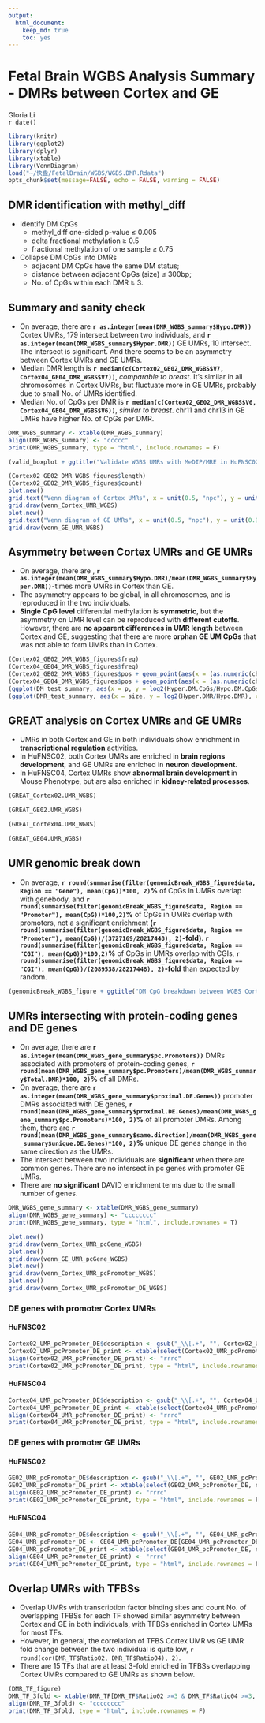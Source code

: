 ```yaml
---
output: 
  html_document:
    keep_md: true
    toc: yes
---
```

Fetal Brain WGBS Analysis Summary - DMRs between Cortex and GE
========================================================

Gloria Li         
`r date()` 

```r
library(knitr)
library(ggplot2)
library(dplyr)
library(xtable)
library(VennDiagram)
load("~/快盘/FetalBrain/WGBS/WGBS.DMR.Rdata")
opts_chunk$set(message=FALSE, echo = FALSE, warning = FALSE)
```

## DMR identification with methyl_diff

  * Identify DM CpGs     
    + methyl_diff one-sided p-value $\le$ 0.005  
    + delta fractional methylation $\ge$ 0.5  
    + fractional methylation of one sample $\ge$ 0.75   
  * Collapse DM CpGs into DMRs     
    + adjacent DM CpGs have the same DM status;    
    + distance between adjacent CpGs (size) $\le$ 300bp;   
    + No. of CpGs within each DMR $\ge$ 3.   

## Summary and sanity check  

  * On average, there are __`r as.integer(mean(DMR_WGBS_summary$Hypo.DMR))`__ Cortex UMRs, 179 intersect between two individuals, and __`r as.integer(mean(DMR_WGBS_summary$Hyper.DMR))`__ GE UMRs, 10 intersect. The intersect is significant. And there seems to be an asymmetry between Cortex UMRs and GE UMRs.    
  * Median DMR length is __`r median(c(Cortex02_GE02_DMR_WGBS$V7, Cortex04_GE04_DMR_WGBS$V7))`__, _comparable to breast_. It's similar in all chromosomes in Cortex UMRs, but fluctuate more in GE UMRs, probably due to  small No. of UMRs identified.   
  * Median No. of CpGs per DMR is __`r median(c(Cortex02_GE02_DMR_WGBS$V6, Cortex04_GE04_DMR_WGBS$V6))`__, _similar to breast_. chr11 and chr13 in GE UMRs have higher No. of CpGs per DMR.  

```r
DMR_WGBS_summary <- xtable(DMR_WGBS_summary)
align(DMR_WGBS_summary) <- "ccccc"
print(DMR_WGBS_summary, type = "html", include.rownames = F)

(valid_boxplot + ggtitle("Validate WGBS UMRs with MeDIP/MRE in HuFNSC02"))

(Cortex02_GE02_DMR_WGBS_figures$length)
(Cortex02_GE02_DMR_WGBS_figures$count)
plot.new()
grid.text("Venn diagram of Cortex UMRs", x = unit(0.5, "npc"), y = unit(0.9, "npc"))
grid.draw(venn_Cortex_UMR_WGBS)
plot.new()
grid.text("Venn diagram of GE UMRs", x = unit(0.5, "npc"), y = unit(0.9, "npc"))
grid.draw(venn_GE_UMR_WGBS)
```

## Asymmetry between Cortex UMRs and GE UMRs  

  * On average, there are , __`r as.integer(mean(DMR_WGBS_summary$Hypo.DMR)/mean(DMR_WGBS_summary$Hyper.DMR))`__-times more UMRs in Cortex than GE.  
  * The asymmetry appears to be global, in all chromosomes, and is reproduced in the two individuals.  
  * __Single CpG level__ differential methylation is __symmetric__, but the asymmetry on UMR level can be reproduced with __different cutoffs__. However, there are __no apparent differences in UMR length__ between Cortex and GE, suggesting that there are more __orphan GE UM CpGs__ that was not able to form UMRs than in Cortex. 

```r
(Cortex02_GE02_DMR_WGBS_figures$freq)
(Cortex04_GE04_DMR_WGBS_figures$freq)
(Cortex02_GE02_DMR_WGBS_figures$pos + geom_point(aes(x = (as.numeric(chr) + 0.25*DM), y = pos, color = factor(DM, levels = c("1", "-1"))), position = position_jitter(width = 0.05), size = 1.5, alpha = 0.5))
(Cortex04_GE04_DMR_WGBS_figures$pos + geom_point(aes(x = (as.numeric(chr) + 0.25*DM), y = pos, color = factor(DM, levels = c("1", "-1"))), position = position_jitter(width = 0.05), size = 1.5, alpha = 0.5))
(ggplot(DM_test_summary, aes(x = p, y = log2(Hyper.DM.CpGs/Hypo.DM.CpGs), color = Sample)) + scale_x_log10(breaks = c(0.05, 0.005, 0.0005)) + geom_point() + geom_line() + geom_hline(aes(yintercept = 0)) + facet_wrap(~ delta) + theme_bw() + xlab("p-value cutoff") + ylab("log2(Hyper/Hypo)"))
(ggplot(DMR_test_summary, aes(x = size, y = log2(Hyper.DMR/Hypo.DMR), color = Sample)) + geom_point() + geom_line() + geom_hline(aes(yintercept = 0)) + facet_grid(p ~ delta) + theme_bw() + xlab("Max distance between adjacent DM CpGs") + ylab("log2(Hyper/Hypo)"))
```

## GREAT analysis on Cortex UMRs and GE UMRs  

  * UMRs in both Cortex and GE in both individuals show enrichment in  __transcriptional regulation__ activities.  
  * In HuFNSC02, both Cortex UMRs are enriched in __brain regions development__, and GE UMRs are enriched in __neuron development__.   
  * In HuFNSC04, Cortex UMRs show __abnormal brain development__ in Mouse Phenotype, but are also enriched in __kidney-related processes__.   

```r
(GREAT_Cortex02.UMR_WGBS)
```
```r
(GREAT_GE02.UMR_WGBS)
```
```r
(GREAT_Cortex04.UMR_WGBS)
```
```r
(GREAT_GE04.UMR_WGBS)
```

## UMR genomic break down  

  + On average, __`r round(summarise(filter(genomicBreak_WGBS_figure$data, Region == "Gene"), mean(CpG))*100, 2)`%__ of CpGs in UMRs overlap with genebody, and __`r round(summarise(filter(genomicBreak_WGBS_figure$data, Region == "Promoter"), mean(CpG))*100,2)`%__ of CpGs in UMRs overlap with promoters, not a significant enrichment __(`r round(summarise(filter(genomicBreak_WGBS_figure$data, Region == "Promoter"), mean(CpG))/(3727169/28217448), 2)`-fold)__. __`r round(summarise(filter(genomicBreak_WGBS_figure$data, Region == "CGI"), mean(CpG))*100,2)`%__ of CpGs in UMRs overlap with CGIs, __`r round(summarise(filter(genomicBreak_WGBS_figure$data, Region == "CGI"), mean(CpG))/(2089538/28217448), 2)`-fold__ than expected by random.        

<!-- For the entire genome, 3727169 out of 28217448 CpGs overlap with TSS +/- 1500bp promoter regions -->
<!-- For the entire genome, 2089538 out of 28217448 CpGs overlap with CGIs -->

```r
(genomicBreak_WGBS_figure + ggtitle("DM CpG breakdown between WGBS Cortex and GE"))
```

## UMRs intersecting with protein-coding genes and DE genes

  + On average, there are __`r as.integer(mean(DMR_WGBS_gene_summary$pc.Promoters))`__ DMRs associated with promoters of protein-coding genes, __`r round(mean(DMR_WGBS_gene_summary$pc.Promoters)/mean(DMR_WGBS_summary$Total.DMR)*100, 2)`%__ of all DMRs.         
  + On average, there are __`r as.integer(mean(DMR_WGBS_gene_summary$proximal.DE.Genes))`__ promoter DMRs associated with DE genes, __`r round(mean(DMR_WGBS_gene_summary$proximal.DE.Genes)/mean(DMR_WGBS_gene_summary$pc.Promoters)*100, 2)`%__ of all promoter DMRs. Among them, there are __`r round(mean(DMR_WGBS_gene_summary$same.direction)/mean(DMR_WGBS_gene_summary$unique.DE.Genes)*100, 2)`%__ unique DE genes change in the same direction as the UMRs.         
  + The intersect between two individuals are __significant__ when there are common genes. There are no intersect in pc genes with promoter GE UMRs.  
  + There are __no significant__ DAVID enrichment terms due to the small number of genes.  

```r
DMR_WGBS_gene_summary <- xtable(DMR_WGBS_gene_summary)
align(DMR_WGBS_gene_summary) <- "cccccccc"
print(DMR_WGBS_gene_summary, type = "html", include.rownames = T)

plot.new()
grid.draw(venn_Cortex_UMR_pcGene_WGBS)
plot.new()
grid.draw(venn_GE_UMR_pcGene_WGBS)
plot.new()
grid.draw(venn_Cortex_UMR_pcPromoter_WGBS)
plot.new()
grid.draw(venn_Cortex_UMR_pcPromoter_DE_WGBS)
```

### DE genes with promoter Cortex UMRs  
#### HuFNSC02  
```r
Cortex02_UMR_pcPromoter_DE$description <- gsub("_\\[.+", "", Cortex02_UMR_pcPromoter_DE$description)
Cortex02_UMR_pcPromoter_DE_print <- xtable(select(Cortex02_UMR_pcPromoter_DE, name, description, DE))
align(Cortex02_UMR_pcPromoter_DE_print) <- "rrrc"
print(Cortex02_UMR_pcPromoter_DE_print, type = "html", include.rownames = F)
```

#### HuFNSC04  
```r
Cortex04_UMR_pcPromoter_DE$description <- gsub("_\\[.+", "", Cortex04_UMR_pcPromoter_DE$description)
Cortex04_UMR_pcPromoter_DE_print <- xtable(select(Cortex04_UMR_pcPromoter_DE, name, description, DE))
align(Cortex04_UMR_pcPromoter_DE_print) <- "rrrc"
print(Cortex04_UMR_pcPromoter_DE_print, type = "html", include.rownames = F)
```

### DE genes with promoter GE UMRs  
#### HuFNSC02  
```r
GE02_UMR_pcPromoter_DE$description <- gsub("_\\[.+", "", GE02_UMR_pcPromoter_DE$description)
GE02_UMR_pcPromoter_DE_print <- xtable(select(GE02_UMR_pcPromoter_DE, name, description, DE))
align(GE02_UMR_pcPromoter_DE_print) <- "rrrc"
print(GE02_UMR_pcPromoter_DE_print, type = "html", include.rownames = F)
```

#### HuFNSC04  
```r
GE04_UMR_pcPromoter_DE$description <- gsub("_\\[.+", "", GE04_UMR_pcPromoter_DE$description)
GE04_UMR_pcPromoter_DE <- GE04_UMR_pcPromoter_DE[GE04_UMR_pcPromoter_DE$description != "", ]
GE04_UMR_pcPromoter_DE_print <- xtable(select(GE04_UMR_pcPromoter_DE, name, description, DE))
align(GE04_UMR_pcPromoter_DE_print) <- "rrrc"
print(GE04_UMR_pcPromoter_DE_print, type = "html", include.rownames = F)
```

## Overlap UMRs with TFBSs 

* Overlap UMRs with transcription factor binding sites and count No. of overlapping TFBSs for each TF showed similar asymmetry between Cortex and GE in both individuals, with TFBSs enriched in Cortex UMRs for most TFs.   
* However, in general, the correlation of TFBS Cortex UMR vs GE UMR fold change between the two individual is quite low, `r round(cor(DMR_TF$Ratio02, DMR_TF$Ratio04), 2)`.  
* There are 15 TFs that are at least 3-fold enriched in TFBSs overlapping Cortex UMRs compared to GE UMRs as shown below.   

```r
(DMR_TF_figure) 
DMR_TF_3fold <- xtable(DMR_TF[DMR_TF$Ratio02 >=3 & DMR_TF$Ratio04 >=3, ])
align(DMR_TF_3fold) <- "cccccccc"
print(DMR_TF_3fold, type = "html", include.rownames = F)
```



